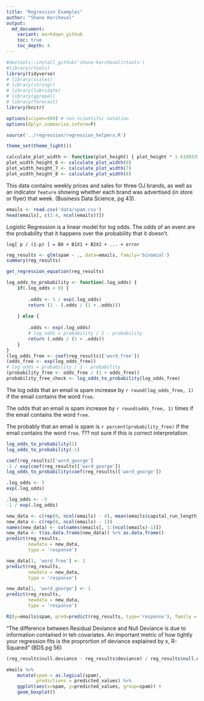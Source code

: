 ```yaml
---
title: "Regression Examples"
author: "Shane Kercheval"
output:
  md_document:
    variant: markdown_github
    toc: true
    toc_depth: 4
---
```


```r
#devtools::install_github('shane-kercheval/rtools')
#library(rtools)
library(tidyverse)
# library(scales)
# library(stringr)
# library(lubridate)
# library(ggrepel)
# library(forecast)
library(knitr)

options(scipen=999) # non-scientific notation
options(dplyr.summarise.inform=F)

source('../regression/regression_helpers.R')

theme_set(theme_light())

calculate_plot_width <- function(plot_height) { plot_height * 1.61803398875 }
plot_width_height_6 <- calculate_plot_width(6)
plot_width_height_7 <- calculate_plot_width(7)
plot_width_height_8 <- calculate_plot_width(8)
```

This data contains weekly prices and sales for three OJ brands, as well as an indicator `feature` showing whether each brand was advertised (in store or flyer) that week. (Business Data Science, pg 43).

```r
emails <- read.csv('data/spam.csv')
head(emails[, c(1:4, ncol(emails))])
```

Logistic Regression is a linear model for log odds. The odds of an event are the probability that it happens over the probability that it doesn't.

`log[ p / (1-p) ] = B0 + B1X1 + B2X2 + ... + error`

```r
reg_results <- glm(spam ~ ., data=emails, family='binomial')
summary(reg_results)
```

```r
get_regression_equation(reg_results)
```

```r
log_odds_to_probability <- function(.log_odds) {
    if(.log_odds < 0) {
        
        .odds <- 1 / exp(.log_odds)
        return (1 - (.odds / (1 + .odds)))
        
    } else {
    
        .odds <- exp(.log_odds)
        # log odds = probability / 1 - probability
        return (.odds / (1 + .odds))
    }
}
(log_odds_free <- coef(reg_results)['word_free'])
(odds_free <- exp(log_odds_free))
# log odds = probability / 1 - probability
(probability_free <- odds_free / (1 + odds_free))
probability_free_check <- log_odds_to_probability(log_odds_free)
```

The log odds that an email is spam increase by ``r round(log_odds_free, 1)`` if the email contains the word `free`.

The odds that an email is spam increase by ``r round(odds_free, 1)`` times if the email contains the word `free`.

The probably that an email is spam is ``r percent(probability_free)`` if the email contains the word `free`. ??? not sure if this is correct interpretation.

```r
log_odds_to_probability(1)
log_odds_to_probability(-1)
```

```r
coef(reg_results)['word_george']
-1 / exp(coef(reg_results)['word_george'])
log_odds_to_probability(coef(reg_results)['word_george'])
```

```r
.log_odds <- 5
exp(.log_odds)

.log_odds <- -5
-1 / exp(.log_odds)
```

```r
new_data <- c(rep(0, ncol(emails) - 4), mean(emails$capital_run_length_average), mean(emails$capital_run_length_longest), mean(emails$capital_run_length_total))
new_data <- c(rep(0, ncol(emails) - 1))
names(new_data) <- colnames(emails[, 1:(ncol(emails)-1)])
new_data <- t(as.data.frame(new_data)) %>% as.data.frame()
predict(reg_results,
        newdata = new_data,
        type = 'response')

new_data[1, 'word_free'] <- 1
predict(reg_results,
        newdata = new_data,
        type = 'response')

new_data[1, 'word_george'] <- 1
predict(reg_results,
        newdata = new_data,
        type = 'response')
```

```r
R2(y=emails$spam, pred=predict(reg_results, type='response'), family = 'binomial')
```

"The difference between Residual Deviance and Null Deviance is due to information contained in teh covariates. An important metric of how tightly your regression fits is the proprortion of deviance explained by x, R-Squared" (BDS pg 56)

```r
(reg_results$null.deviance - reg_results$deviance) / reg_results$null.deviance
```

```r
emails %>%
    mutate(spam = as.logical(spam),
           predictions = predicted_values) %>%
    ggplot(aes(x=spam, y=predicted_values, group=spam)) +
    geom_boxplot()
```

